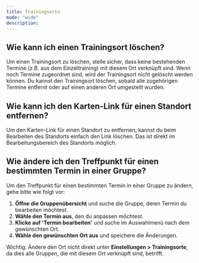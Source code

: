 ```yaml
---
title: Trainingsorte
mode: "wide"
description: 
---
```


## Wie kann ich einen Trainingsort löschen?

Um einen Trainingsort zu löschen, stelle sicher, dass keine bestehenden Termine (z.B. aus dem Einzeltraining) mit diesem Ort verknüpft sind. Wenn noch Termine zugeordnet sind, wird der Trainingsort nicht gelöscht werden können. Du kannst den Trainingsort löschen, sobald alle zugehörigen Termine entfernt oder auf einen anderen Ort umgestellt wurden.

## Wie kann ich den Karten-Link für einen Standort entfernen?

Um den Karten-Link für einen Standort zu entfernen, kannst du beim Bearbeiten des Standorts einfach den Link löschen. Das ist direkt im Bearbeitungsbereich des Standorts möglich.

## Wie ändere ich den Treffpunkt für einen bestimmten Termin in einer Gruppe?

Um den Treffpunkt für einen bestimmten Termin in einer Gruppe zu ändern, gehe bitte wie folgt vor:

1. **Öffne die Gruppenübersicht** und suche die Gruppe, deren Termin du bearbeiten möchtest.
2. **Wähle den Termin aus**, den du anpassen möchtest.
3. **Klicke auf 'Termin bearbeiten'** und suche im Auswahlmenü nach dem gewünschten Ort. 
4. **Wähle den gewünschten Ort aus** und speichere die Änderungen.

Wichtig: Ändere den Ort nicht direkt unter **Einstellungen > Trainingsorte**, da dies alle Gruppen, die mit diesem Ort verknüpft sind, betrifft.

